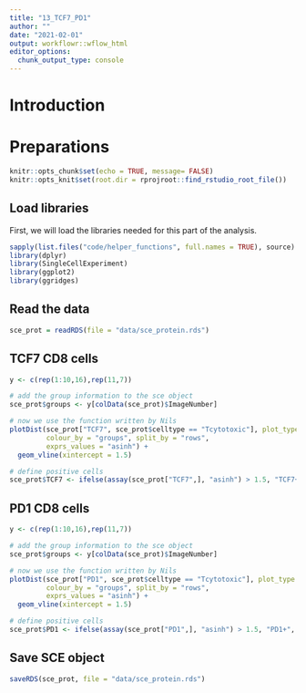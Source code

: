 ```yaml
---
title: "13_TCF7_PD1"
author: ""
date: "2021-02-01"
output: workflowr::wflow_html
editor_options:
  chunk_output_type: console
---
```


# Introduction


# Preparations

```r
knitr::opts_chunk$set(echo = TRUE, message= FALSE)
knitr::opts_knit$set(root.dir = rprojroot::find_rstudio_root_file())
```

## Load libraries

First, we will load the libraries needed for this part of the analysis.

```r
sapply(list.files("code/helper_functions", full.names = TRUE), source)
library(dplyr)
library(SingleCellExperiment)
library(ggplot2)
library(ggridges)
```

## Read the data

```r
sce_prot = readRDS(file = "data/sce_protein.rds")
```

## TCF7 CD8 cells

```r
y <- c(rep(1:10,16),rep(11,7))

# add the group information to the sce object
sce_prot$groups <- y[colData(sce_prot)$ImageNumber]

# now we use the function written by Nils
plotDist(sce_prot["TCF7", sce_prot$celltype == "Tcytotoxic"], plot_type = "ridges", 
         colour_by = "groups", split_by = "rows", 
         exprs_values = "asinh") +
  geom_vline(xintercept = 1.5)

# define positive cells
sce_prot$TCF7 <- ifelse(assay(sce_prot["TCF7",], "asinh") > 1.5, "TCF7+", "TCF7-")
```

## PD1 CD8 cells

```r
y <- c(rep(1:10,16),rep(11,7))

# add the group information to the sce object
sce_prot$groups <- y[colData(sce_prot)$ImageNumber]

# now we use the function written by Nils
plotDist(sce_prot["PD1", sce_prot$celltype == "Tcytotoxic"], plot_type = "ridges", 
         colour_by = "groups", split_by = "rows", 
         exprs_values = "asinh") +
  geom_vline(xintercept = 1.5)

# define positive cells
sce_prot$PD1 <- ifelse(assay(sce_prot["PD1",], "asinh") > 1.5, "PD1+", "PD1-")
```

## Save SCE object

```r
saveRDS(sce_prot, file = "data/sce_protein.rds")
```
